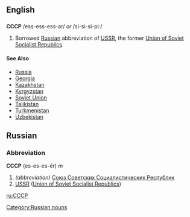 ==English==
==={{Abbreviation}}===
'''СССР''' /ess-ess-ess-ar/ ''or'' /si-si-si-pi:/

# Borrowed [[Russian]] abbreviation of [[USSR]], the former [[Union of Soviet Socialist Republics]].

====See Also====
*[[Russia]]
*[[Georgia]]
*[[Kazakhstan]]
*[[Kyrgyzstan]]
*[[Soviet Union]]
*[[Tajikistan]]
*[[Turkmenistan]]
*[[Uzbekistan]]

==Russian==
[[Category:Russian nouns]]
===Abbreviation===
'''CCCP''' (es-es-es-ér) ''m''

#''(abbreviation)'' [[Союз Советских Социалистических Республик]]
#[[USSR]] ([[Union of Soviet Socialist Republics]])

[[ru:СССР]]